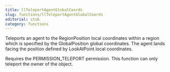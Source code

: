 ```yaml
---
title: llTeleportAgentGlobalCoords
slug: functions/llTeleportAgentGlobalCoords
editorial: stub
category: functions
---
```


<LSLFunction name="llTeleportAgentGlobalCoords"/>

Teleports an agent to the RegionPosition local coordinates within a region which is specified by the GlobalPosition global coordinates. The agent lands facing the position defined by LookAtPoint local coordinates.

Requires the PERMISSION_TELEPORT permission. This function can only teleport the owner of the object.
